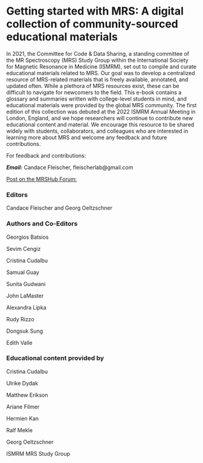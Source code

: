 # Getting started with MRS: A digital collection of community-sourced educational materials

In 2021, the Committee for Code & Data Sharing, a standing committee of the MR Spectroscopy (MRS) Study Group within the International Society for Magnetic Resonance in Medicine (ISMRM), set out to compile and curate educational materials related to MRS. Our goal was to develop a centralized resource of MRS-related materials that is freely available, annotated, and updated often. While a plethora of MRS resources exist, these can be difficult to navigate for newcomers to the field. This e-book contains a glossary and summaries written with college-level students in mind, and educational materials were provided by the global MRS community. The first edition of this collection was debuted at the 2022 ISMRM Annual Meeting in London, England, and we hope researchers will continue to contribute new educational content and material. We encourage this resource to be shared widely with students, collaborators, and colleagues who are interested in learning more about MRS and welcome any feedback and future contributions.

For feedback and contributions:

***Email:*** Candace Fleischer, fleischerlab@gmail.com 

[Post on the MRSHub Forum:]( https://forum.mrshub.org/ )

### Editors

Candace Fleischer and Georg Oeltzschner

### Authors and Co-Editors

Georgios Batsios

Sevim Cengiz

Cristina Cudalbu

Samual Guay

Sunita Gudwani

John LaMaster

Alexandra Lipka

Rudy Rizzo

Dongsuk Sung

Edith Valle

### Educational content provided by

Cristina Cudalbu

Ulrike Dydak

Matthew Erikson

Ariane Filmer

Hermien Kan

Ralf Mekle

Georg Oeltzschner

ISMRM MRS Study Group